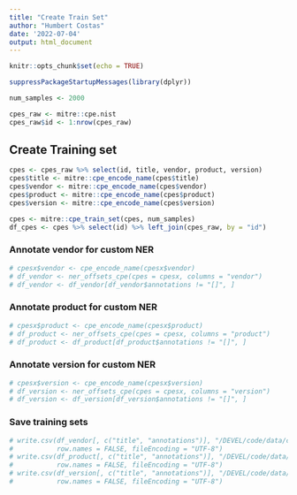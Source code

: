 ```yaml
---
title: "Create Train Set"
author: "Humbert Costas"
date: '2022-07-04'
output: html_document
---
```


```r
knitr::opts_chunk$set(echo = TRUE)

suppressPackageStartupMessages(library(dplyr))

num_samples <- 2000

cpes_raw <- mitre::cpe.nist
cpes_raw$id <- 1:nrow(cpes_raw)
```

## Create Training set

```r
cpes <- cpes_raw %>% select(id, title, vendor, product, version)
cpes$title <- mitre::cpe_encode_name(cpes$title)
cpes$vendor <- mitre::cpe_encode_name(cpes$vendor)
cpes$product <- mitre::cpe_encode_name(cpes$product)
cpes$version <- mitre::cpe_encode_name(cpes$version)
```

```r
cpes <- mitre::cpe_train_set(cpes, num_samples)
df_cpes <- cpes %>% select(id) %>% left_join(cpes_raw, by = "id")
```


### Annotate vendor for custom NER
```r
# cpesx$vendor <- cpe_encode_name(cpesx$vendor)
# df_vendor <- ner_offsets_cpe(cpes = cpesx, columns = "vendor")
# df_vendor <- df_vendor[df_vendor$annotations != "[]", ]
```


### Annotate product for custom NER

```r
# cpesx$product <- cpe_encode_name(cpesx$product)
# df_product <- ner_offsets_cpe(cpes = cpesx, columns = "product")
# df_product <- df_product[df_product$annotations != "[]", ]
```


### Annotate version for custom NER

```r
# cpesx$version <- cpe_encode_name(cpesx$version)
# df_version <- ner_offsets_cpe(cpes = cpesx, columns = "version")
# df_version <- df_version[df_version$annotations != "[]", ]

```


### Save training sets


```r
# write.csv(df_vendor[, c("title", "annotations")], "/DEVEL/code/data/cpes_train_vendor.csv",
#           row.names = FALSE, fileEncoding = "UTF-8")
# write.csv(df_product[, c("title", "annotations")], "/DEVEL/code/data/cpes_train_product.csv",
#           row.names = FALSE, fileEncoding = "UTF-8")
# write.csv(df_version[, c("title", "annotations")], "/DEVEL/code/data/cpes_train_version.csv",
#           row.names = FALSE, fileEncoding = "UTF-8")
```

```r
```
